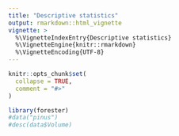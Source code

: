 ```yaml
---
title: "Descriptive statistics"
output: rmarkdown::html_vignette
vignette: >
  %\VignetteIndexEntry{Descriptive statistics}
  %\VignetteEngine{knitr::rmarkdown}
  %\VignetteEncoding{UTF-8}
---
```


```r
knitr::opts_chunk$set(
  collapse = TRUE,
  comment = "#>"
)
```

```r
library(forester)
#data("pinus")
#desc(data$Volume)
```
